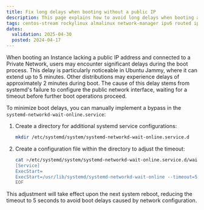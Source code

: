 ```yaml
---
title: Fix long delays when booting without a public IP
description: This page explains how to avoid long delays when booting a Scaleway Instance without a public IP
tags: centos-stream rockylinux almalinux network-manager ipv6 routed ip
dates:
  validation: 2025-04-30
  posted: 2024-04-17
---
```


When booting an Instance lacking a public IP address and connected to a Private Network, users may encounter significant delays during the boot process.
This delay is particularly noticeable in Ubuntu Jammy, where it can extend up to 5 minutes. Other distributions may experience delays of approximately 2 minutes during boot.
The cause of this delay stems from systemd's failure to configure the public network interface, waiting for a timeout before further boot operations proceed.

To minimize boot delays, you can manually implement a bypass in the `systemd-networkd-wait-online.service`:

1. Create a directory for additional systemd service configurations:

    ```bash
    mkdir /etc/systemd/system/systemd-networkd-wait-online.service.d
    ```

2. Create a configuration file within the directory to adjust the timeout:

    ```bash
    cat >/etc/systemd/system/systemd-networkd-wait-online.service.d/wait-for-5-seconds.conf<<EOF
    [Service]
    ExecStart=
    ExecStart=/usr/lib/systemd/systemd-networkd-wait-online --timeout=5 --any
    EOF
    ```
This adjustment will take effect upon the next system reboot, reducing the timeout to 5 seconds to avoid boot delays caused by network configuration.